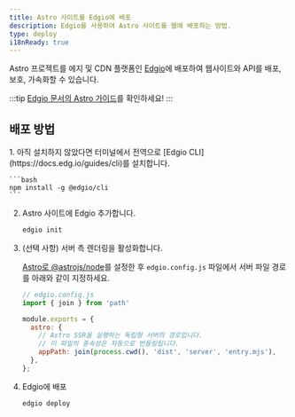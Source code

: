 ```yaml
---
title: Astro 사이트를 Edgio에 배포
description: Edgio를 사용하여 Astro 사이트를 웹에 배포하는 방법.
type: deploy
i18nReady: true
---
```


Astro 프로젝트를 에지 및 CDN 플랫폼인 [Edgio](https://www.edg.io/)에 배포하여 웹사이트와 API를 배포, 보호, 가속화할 수 있습니다.

:::tip
[Edgio 문서의 Astro 가이드](https://docs.edg.io/guides/astro)를 확인하세요!
:::

## 배포 방법

<Steps>
1. 아직 설치하지 않았다면 터미널에서 전역으로 [Edgio CLI](https://docs.edg.io/guides/cli)를 설치합니다.

    ```bash
    npm install -g @edgio/cli
    ```

2. Astro 사이트에 Edgio 추가합니다.

    ```bash
    edgio init
    ```

3. (선택 사항) 서버 측 렌더링을 활성화합니다.

    [Astro로 @astrojs/node](/ko/guides/integrations-guide/node/)를 설정한 후 `edgio.config.js` 파일에서 서버 파일 경로를 아래와 같이 지정하세요.

    ```js ins={2,5-9}
    // edgio.config.js
    import { join } from 'path'

    module.exports = {
      astro: {
        // Astro SSR을 실행하는 독립형 서버의 경로입니다.
        // 이 파일의 종속성은 자동으로 번들링됩니다.
        appPath: join(process.cwd(), 'dist', 'server', 'entry.mjs'),
      },
    };
    ```

4. Edgio에 배포

    ```bash
    edgio deploy
    ```
</Steps>